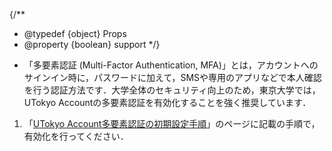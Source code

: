
{/**
  * @typedef {object} Props
  * @property {boolean} support
  */}

- 「多要素認証 (Multi-Factor Authentication, MFA)」とは，アカウントへのサインイン時に，パスワードに加えて，SMSや専用のアプリなどで本人確認を行う認証方法です．大学全体のセキュリティ向上のため，東京大学では，UTokyo Accountの多要素認証を有効化することを強く推奨しています．

1. 「[UTokyo Account多要素認証の初期設定手順](/utokyo_account/mfa/initial)」のページに記載の手順で，有効化を行ってください．

<Support lang="ja" show={props.support} />
